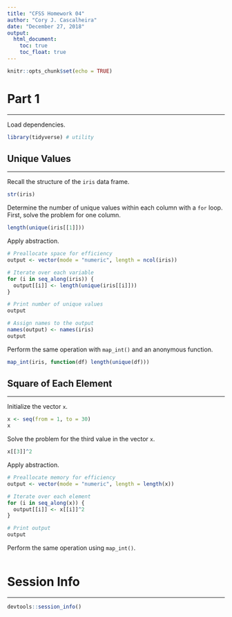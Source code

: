 ```yaml
---
title: "CFSS Homework 04"
author: "Cory J. Cascalheira"
date: "December 27, 2018"
output:
  html_document:
    toc: true
    toc_float: true
---
```


```r
knitr::opts_chunk$set(echo = TRUE)
```

# Part 1
___
Load dependencies.

```r
library(tidyverse) # utility
```

## Unique Values
___
Recall the structure of the `iris` data frame.

```r
str(iris)
```

Determine the number of unique values within each column with a `for` loop. First, solve the problem for one column.

```r
length(unique(iris[[1]]))
```

Apply abstraction.

```r
# Preallocate space for efficiency
output <- vector(mode = "numeric", length = ncol(iris))

# Iterate over each variable
for (i in seq_along(iris)) {
  output[[i]] <- length(unique(iris[[i]]))
}

# Print number of unique values
output

# Assign names to the output
names(output) <- names(iris)
output
```

Perform the same operation with `map_int()` and an anonymous function.

```r
map_int(iris, function(df) length(unique(df)))
```

## Square of Each Element
___
Initialize the vector `x`.

```r
x <- seq(from = 1, to = 30)
x
```

Solve the problem for the third value in the vector `x`.

```r
x[[3]]^2
```

Apply abstraction.

```r
# Preallocate memory for efficiency
output <- vector(mode = "numeric", length = length(x))

# Iterate over each element
for (i in seq_along(x)) {
  output[[i]] <- x[[i]]^2
}

# Print output
output
```

Perform the same operation using `map_int()`.

```r

```










# Session Info
___
```r
devtools::session_info()
```